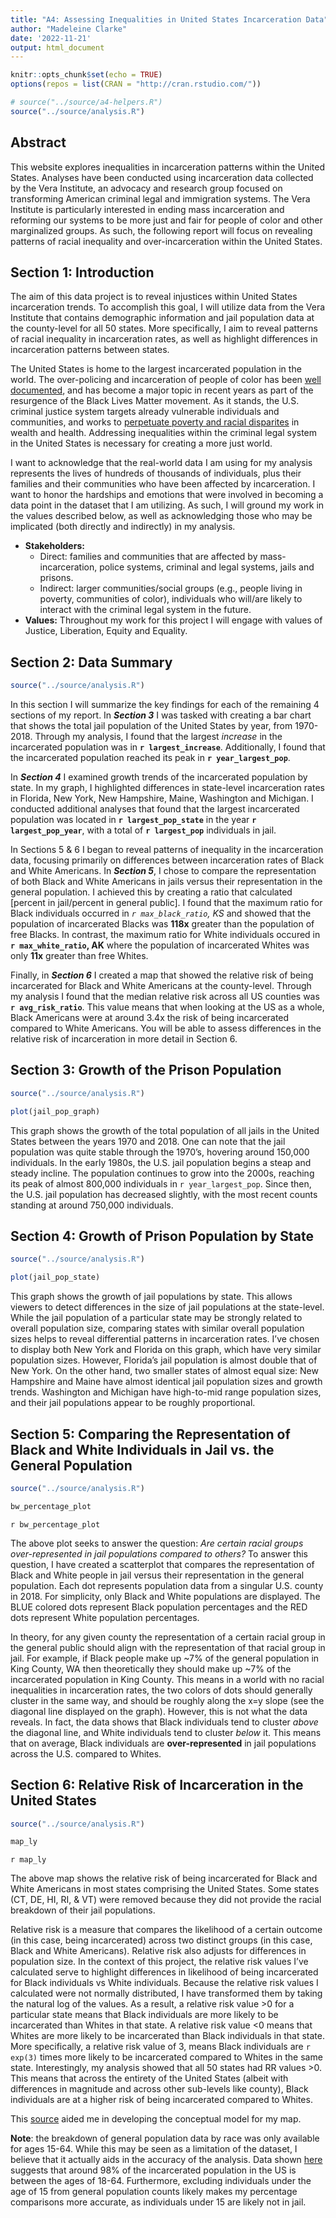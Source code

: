 ```yaml
---
title: "A4: Assessing Inequalities in United States Incarceration Data"
author: "Madeleine Clarke"
date: '2022-11-21'
output: html_document
---
```

```r
knitr::opts_chunk$set(echo = TRUE)
options(repos = list(CRAN = "http://cran.rstudio.com/"))
```

```r
# source("../source/a4-helpers.R")
source("../source/analysis.R")
```

## Abstract 
This website explores inequalities in incarceration patterns within the United States. Analyses have been conducted using incarceration data collected by the Vera Institute, an advocacy and research group focused on transforming American criminal legal and immigration systems. The Vera Institute is particularly interested in ending mass incarceration and reforming our systems to be more just and fair for people of color and other marginalized groups. As such, the following report will focus on revealing patterns of racial inequality and over-incarceration within the United States. 

## Section 1: Introduction 
The aim of this data project is to reveal injustices within United States incarceration trends. To accomplish this goal, I will utilize data from the Vera Institute that contains demographic information and jail population data at the county-level for all 50 states. More specifically, I aim to reveal patterns of racial inequality in incarceration rates, as well as highlight differences in incarceration patterns between states. 

The United States is home to the largest incarcerated population in the world. The over-policing and incarceration of people of color has been [well documented](https://www.pewresearch.org/fact-tank/2020/06/03/10-things-we-know-about-race-and-policing-in-the-u-s/), and has become a major topic in recent years as part of the resurgence of the Black Lives Matter movement. As it stands, the U.S. criminal justice system targets already vulnerable individuals and communities, and works to [perpetuate poverty and racial disparites](https://www.vera.org/ending-mass-incarceration/criminalization-racial-disparities) in wealth and health. Addressing inequalities within the criminal legal system in the United States is necessary for creating a more just world. 

I want to acknowledge that the real-world data I am using for my analysis represents the lives of hundreds of thousands of individuals, plus their families and their communities who have been affected by incarceration. I want to honor the hardships and emotions that were involved in becoming a data point in the dataset that I am utilizing. As such, I will ground my work in the values described below, as well as acknowledging those who may be implicated (both directly and indirectly) in my analysis. 

* **Stakeholders:** 
  - Direct: families and communities that are affected by mass-incarceration, police systems, criminal and legal systems, jails and prisons.
  - Indirect: larger communities/social groups (e.g., people living in poverty, communities of color), individuals who will/are likely to interact with the criminal legal system in the future.
* **Values:** Throughout my work for this project I will engage with values of Justice, Liberation, Equity and Equality.


## Section 2: Data Summary 
``` r
source("../source/analysis.R")
```
In this section I will summarize the key findings for each of the remaining 4 sections of my report. In ***Section 3*** I was tasked with creating a bar chart that shows the total jail population of the United States by year, from 1970-2018. Through my analysis, I found that the largest _increase_ in the incarcerated population was in **`r largest_increase`**. Additionally, I found that the incarcerated population reached its peak in **`r year_largest_pop`**. 

In ***Section 4*** I examined growth trends of the incarcerated population by state. In my graph, I highlighted differences in state-level incarceration rates in Florida, New York, New Hampshire, Maine, Washington and Michigan. I conducted additional analyses that found that the largest incarcerated population was located in **`r largest_pop_state`** in the year **`r largest_pop_year`**, with a total of **`r largest_pop`** individuals in jail. 

In Sections 5 & 6 I began to reveal patterns of inequality in the incarceration data, focusing primarily on differences between incarceration rates of Black and White Americans. In ***Section 5***, I chose to compare the representation of both Black and White Americans in jails versus their representation in the general population. I achieved this by creating a ratio that calculated [percent in jail/percent in general public]. I found that the maximum ratio for Black individuals occurred in _`r max_black_ratio`, KS_ and showed that the population of incarcerated Blacks was **118x** greater than the population of free Blacks. In contrast, the maximum ratio for White individuals occured in **`r max_white_ratio`, AK** where the population of incarcerated Whites was only **11x** greater than free Whites. 

Finally, in ***Section 6*** I created a map that showed the relative risk of being incarcerated for Black and White Americans at the county-level. Through my analysis I found that the median relative risk across all US counties was **`r avg_risk_ratio`**. This value means that when looking at the US as a whole, Black Americans were at around 3.4x the risk of being incarcerated compared to White Americans. You will be able to assess differences in the relative risk of incarceration in more detail in Section 6. 

## Section 3: Growth of the Prison Population
``` r
source("../source/analysis.R")
```

``` r
plot(jail_pop_graph)
```

This graph shows the growth of the total population of all jails in the United States between the years 1970 and 2018. One can note that the jail population was quite stable through the 1970's, hovering around 150,000 individuals. In the early 1980s, the U.S. jail population begins a steap and steady incline. The population continues to grow into the  2000s, reaching its peak of almost 800,000 individuals in `r year_largest_pop`. Since then, the U.S. jail population has decreased slightly, with the most recent counts standing at around 750,000 individuals.

## Section 4: Growth of Prison Population by State
``` r
source("../source/analysis.R")
```

``` r
plot(jail_pop_state)
```

This graph shows the growth of jail populations by state. This allows viewers to detect differences in the size of jail populations at the state-level. While the jail population of a particular state may be strongly related to overall population size, comparing states with similar overall population sizes helps to reveal differential patterns in incarceration rates. I've chosen to display both New York and Florida on this graph, which have very similar population sizes. However, Florida's jail population is almost double that of New York. On the other hand, two smaller states of almost equal size: New Hampshire and Maine have almost identical jail population sizes and growth trends. Washington and Michigan have high-to-mid range population sizes, and their jail populations appear to be roughly proportional.

## Section 5: Comparing the Representation of Black and White Individuals in Jail vs. the General Population
``` r
source("../source/analysis.R")
```

``` r
bw_percentage_plot
```
`r bw_percentage_plot`

The above plot seeks to answer the question: *Are certain racial groups over-represented in jail populations compared to others?* To answer this question, I have created a scatterplot that compares the representation of Black and White people in jail versus their representation in the general population. Each dot represents population data from a singular U.S. county in 2018. For simplicity, only Black and White populations are displayed. The BLUE colored dots represent Black population percentages and the RED dots represent White population percentages.

In theory, for any given county the representation of a certain racial group in the general public should align with the representation of that racial group in jail. For example, if Black people make up ~7% of the general population in King County, WA then theoretically they should make up ~7% of the incarcerated population in King County. This means in a world with no racial inequalities in incarceration rates, the two colors of dots should generally cluster in the same way, and should be roughly along the x=y slope (see the diagonal line displayed on the graph). However, this is not what the data reveals. In fact, the data shows that Black individuals tend to cluster _above_ the diagonal line, and White individuals tend to cluster _below_ it. This means that on average, Black individuals are **over-represented** in jail populations across the U.S. compared to Whites.

## Section 6: Relative Risk of Incarceration in the United States
``` r
source("../source/analysis.R")
```

``` r
map_ly
```
`r map_ly`

The above map shows the relative risk of being incarcerated for Black and White Americans in most states comprising the United States. Some states (CT, DE, HI, RI, & VT) were removed because they did not provide the racial breakdown of their jail populations. 

Relative risk is a measure that compares the likelihood of a certain outcome (in this case, being incarcerated) across two distinct groups (in this case, Black and White Americans). Relative risk also adjusts for differences in population size. In the context of this project, the relative risk values I've calculated serve to highlight differences in likelihood of being incarcerated for Black individuals vs White individuals. Because the relative risk values I calculated were not normally distributed, I have transformed them by taking the natural log of the values. As a result, a relative risk value >0 for a particular state means that Black individuals are more likely to be incarcerated than Whites in that state. A relative risk value <0 means that Whites are more likely to be incarcerated than Black individuals in that state. More specifically, a relative risk value of 3, means Black individuals are `r exp(3)` times more likely to be incarcerated compared to Whites in the same state. Interestingly, my analysis showed that all 50 states had RR values >0. This means that across the entirety of the United States (albeit with differences in magnitude and across other sub-levels like county), Black individuals are at a higher risk of being incarcerated compared to Whites. 

This [source](https://redbird.shinyapps.io/police-bias-map/) aided me in developing the conceptual model for my map. 

**Note**: the breakdown of general population data by race was only available for ages 15-64. While this may be seen as a limitation of the dataset, I believe that it actually aids in the accuracy of the analysis. Data shown [here](https://www.bop.gov/about/statistics/statistics_inmate_age.jsp) suggests that around 98% of the incarcerated population in the US is between the ages of 18-64. Furthermore, excluding individuals under the age of 15 from general population counts likely makes my percentage comparisons more accurate, as individuals under 15 are likely not in jail. 
